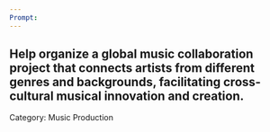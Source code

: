 ```yaml
---
Prompt:
---
```

Help organize a global music collaboration project that connects artists from different genres and backgrounds, facilitating cross-cultural musical innovation and creation.
---
Category: Music Production
